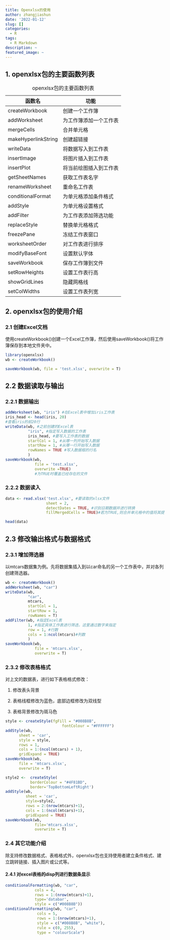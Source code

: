 ```yaml
---
title: Openxlsx的使用
author: zhangjiashun
date: '2022-01-12'
slug: []
categories:
  - R
tags:
  - R Markdown
description: ~
featured_image: ~
---
```


## 1. openxlsx包的主要函数列表

| 函数名              | 功能                   |
|---------------------|------------------------|
| createWorkbook      | 创建一个工作簿         |
| addWorksheet        | 为工作簿添加一个工作表 |
| mergeCells          | 合并单元格             |
| makeHyperlinkString | 创建超链接             |
| writeData           | 将数据写入到工作表     |
| insertImage         | 将图片插入到工作表     |
| insertPlot          | 将当前绘图插入到工作表 |
| getSheetNames       | 获取工作表名字         |
| renameWorksheet     | 重命名工作表           |
| conditionalFormat   | 为单元格添加条件格式   |
| addStyle            | 为单元格设置格式       |
| addFilter           | 为工作表添加筛选功能   |
| replaceStyle        | 替换单元格格式         |
| freezePane          | 冻结工作表窗口         |
| worksheetOrder      | 对工作表进行排序       |
| modifyBaseFont      | 设置默认字体           |
| saveWorkbook        | 保存工作簿到文件       |
| setRowHeights       | 设置工作表行高         |
| showGridLines       | 隐藏网格线             |
| setColWidths        | 设置工作表列宽         |

: openxlsx包的主要函数列表

## 2. openxlsx包的使用介绍

### 2.1 创建Excel文档

使用createWorkbook()创建一个Excel工作簿，然后使用saveWorkbook()将工作簿保存到本地文件夹中。

```r
library(openxlsx)
wb <- createWorkbook()

saveWorkbook(wb, file = 'test.xlsx', overwrite = T)
```

## 2.2 数据读取与输出

### 2.2.1 数据输出

```r
addWorksheet(wb, "iris") #在Excel表中增加iris工作表
iris_head <- head(iris, 20) 
#查看iris的前20行
writeData(wb, #之前创建的Excel表
          "iris", #指定写入数据的工作表
          iris_head, #要写入工作表的数据
          startCol = 1, #从哪一列开始写入数据
          startRow = 1, #从哪一行开始写入数据
          rowNames = TRUE #写入数据框的行名
          )
saveWorkbook(wb,
             file = 'test.xlsx',
             overwrite =TRUE)
             #为TRUE时覆盖已经存在的文件
```

### 2.2.2 数据读入

```r
data <- read.xlsx('test.xlsx', #要读取的xlsx文件
                  sheet = 2,
                  detectDates = TRUE, #识别日期数据并进行转换
                  fillMergedCells = TRUE)#若为TRUE,则合并单元格中的值将其提供给合并的所有单元格。
```

```r
head(data)
```

## 2.3 修改输出格式与数据格式

### 2.3.1 增加筛选器

以mtcars数据集为例。先将数据集插入到以car命名的另一个工作表中，并对各列创建筛选器。

```r
wb <- createWorkbook()
addWorksheet(wb, "car")
writeData(wb,
          "car",
          mtcars,
          startCol = 1,
          startRow = 1,
          rowNames = T)
addFilter(wb, #指定Excel表
          1, #指定具体工作表进行筛选，这里通过数字来指定
          row = 1, #行数
          cols = 1:ncol(mtcars)#列数
          )
saveWorkbook(wb,
             file = 'mtcars.xlsx',
             overwrite = T)
```

### 2.3.2 修改表格格式

对上文的数据表，进行如下表格格式修改：

1.  修改表头背景

2.  表格线框修改为蓝色，底部边框修改为双线型

3.  表格背景修改为斑马色

```r
style <- createStyle(fgFill = "#008B8B",
                         fontColour = "#FFFFFF")
addStyle(wb,
      sheet = 'car',
      style = style,
      rows = 1,
      cols = 1:(ncol(mtcars) + 1),
      gridExpand = TRUE)
saveWorkbook(wb,
      file = 'mtcars.xlsx',
      overwrite = T)

```

```r
style2 <-  createStyle(
           borderColour = "#4F81BD",
           border='TopBottomLeftRight')
addStyle(wb, 
         sheet = 'car', 
         style=style2, 
         rows = 2:(nrow(mtcars)+1), 
         cols = 1:(ncol(mtcars)+1), 
         gridExpand = TRUE)
saveWorkbook(wb, 
             file='mtcars.xlsx',
             overwrite = T)
```

### **2.4 其它功能介绍**

除支持修改数据格式、表格格式外，openxlsx包也支持使用者建立条件格式、建立跳转链接、插入图片或公式等。

#### **2.4.1 对excel表格的disp列进行数据条显示**

```r
conditionalFormatting(wb, "car",
             cols = 4,
             rows = 1:(nrow(mtcars)+1), 
             type='databar', 
             style = c("#008B8B"))
conditionalFormatting(wb, "car",
              cols = 5, 
              rows = 1:(nrow(mtcars)+1),
              style = c("#008B8B", "white"),
              rule = c(0, 255),
              type = "colourScale")
```
